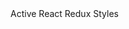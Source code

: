 

<Meta title='Components/Nav' component={Nav} />

<DocsTitle title='Navs' experimental />

<div className='w-50'>
  <Nav
    fill={boolean('fill', false)}
    justify={boolean('justify', false)}
    pills={boolean('pills', false)}
    vertical={boolean('vertical', false)}
  >
    <Nav.Item active href='#'>
      Active
    </Nav.Item>
    <Nav.Item href='#'>React</Nav.Item>
    <Nav.Item href='#'>Redux</Nav.Item>
    <Nav.Item href='#' disabled>
      Styles
    </Nav.Item>
  </Nav>
</div>
